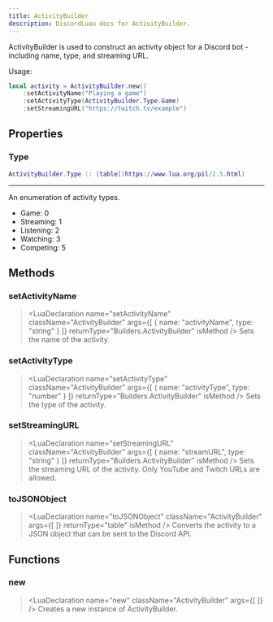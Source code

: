 ```yaml
---
title: ActivityBuilder
description: DiscordLuau docs for ActivityBuilder.
---
```

[//]: # (This file was automatically compiled through the Generator luau code under this repository)
[//]: # (if you want to edit the documentation of discord-luau, please write changes)
[//]: # (to the discord-luau repository itself, we extract the comments from discord-luau and translate)
[//]: # (them into markdown files that Nextra can interpret!)

[//]: # (----- DOCUMENT IMPORTS ----- )


[//]: # (----- DOCUMENT DESCRIPTION ----- )

ActivityBuilder is used to construct an activity object for a Discord bot - including name, type, and streaming URL.

Usage:
```lua
local activity = ActivityBuilder.new()
	:setActivityName("Playing a game")
	:setActivityType(ActivityBuilder.Type.Game)
	:setStreamingURL("https://twitch.tv/example")
```

[//]: # (----- DOCUMENT PROPERTIES ----- )

## Properties

### Type

 ```lua
 ActivityBuilder.Type :: [table](https://www.lua.org/pil/2.5.html)
```

---
An enumeration of activity types.

- Game: 0
- Streaming: 1
- Listening: 2
- Watching: 3
- Competing: 5

[//]: # (----- DOCUMENT METHODS ----- )

## Methods

### setActivityName

> <LuaDeclaration name="setActivityName" className="ActivityBuilder" args={[ { name: "activityName", type: "string" } ]} returnType="Builders.ActivityBuilder" isMethod />
Sets the name of the activity.
### setActivityType

> <LuaDeclaration name="setActivityType" className="ActivityBuilder" args={[ { name: "activityType", type: "number" } ]} returnType="Builders.ActivityBuilder" isMethod />
Sets the type of the activity.
### setStreamingURL

> <LuaDeclaration name="setStreamingURL" className="ActivityBuilder" args={[ { name: "streamURL", type: "string" } ]} returnType="Builders.ActivityBuilder" isMethod />
Sets the streaming URL of the activity. Only YouTube and Twitch URLs are allowed.
### toJSONObject

> <LuaDeclaration name="toJSONObject" className="ActivityBuilder" args={[  ]} returnType="table" isMethod />
Converts the activity to a JSON object that can be sent to the Discord API.

[//]: # (----- DOCUMENT FUNCTIONS ----- )

## Functions

### new

> <LuaDeclaration name="new" className="ActivityBuilder" args={[  ]} />
Creates a new instance of ActivityBuilder.

